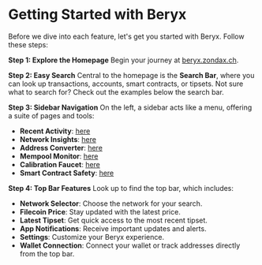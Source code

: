# Getting Started with Beryx

Before we dive into each feature, let's get you started with Beryx. Follow these steps:

**Step 1: Explore the Homepage**
Begin your journey at [beryx.zondax.ch](https://beryx.zondax.ch).

**Step 2: Easy Search**
Central to the homepage is the **Search Bar**, where you can look up transactions, accounts, smart contracts, or tipsets. Not sure what to search for? Check out the examples below the search bar.

**Step 3: Sidebar Navigation**
On the left, a sidebar acts like a menu, offering a suite of pages and tools:
- **Recent Activity**: [here](https://beryx.zondax.ch/recent_activity)
- **Network Insights**: [here](https://beryx.zondax.ch/dashboard)
- **Address Converter**: [here](https://beryx.zondax.ch/address_converter)
- **Mempool Monitor**: [here](https://beryx.zondax.ch/v1/mempool)
- **Calibration Faucet**: [here](https://beryx.zondax.ch/faucet)
- **Smart Contract Safety**: [here](https://beryx.zondax.ch/contract_verifier)

**Step 4: Top Bar Features**
Look up to find the top bar, which includes:
- **Network Selector**: Choose the network for your search.
- **Filecoin Price**: Stay updated with the latest price.
- **Latest Tipset**: Get quick access to the most recent tipset.
- **App Notifications**: Receive important updates and alerts.
- **Settings**: Customize your Beryx experience.
- **Wallet Connection**: Connect your wallet or track addresses directly from the top bar.

